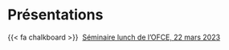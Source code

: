 # Présentations {.unnumbered}

{{< fa chalkboard >}}  [Séminaire lunch de l'OFCE, 22 mars 2023](MEAPS_p2203_fr.html)
